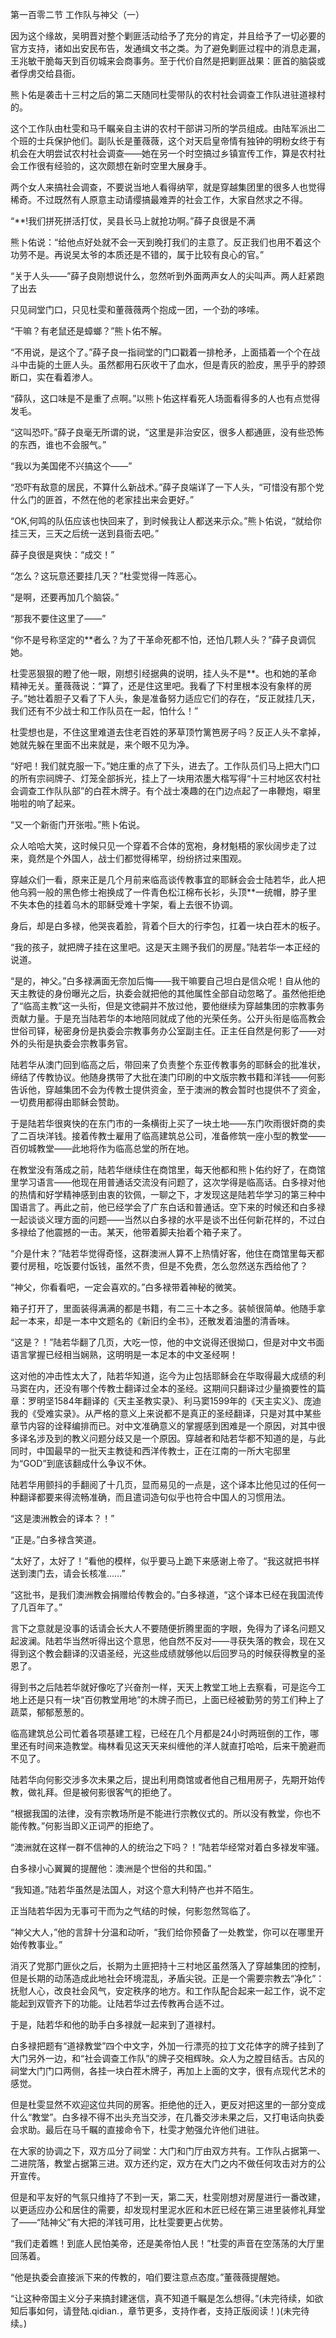 

第一百零二节 工作队与神父（一）

因为这个缘故，吴明晋对整个剿匪活动给予了充分的肯定，并且给予了一切必要的官方支持，诸如出安民布告，发通缉文书之类。为了避免剿匪过程中的消息走漏，王兆敏干脆每天到百仞城来会商事务。至于代价自然是把剿匪战果：匪首的脑袋或者俘虏交给县衙。

熊卜佑是袭击十三村之后的第二天随同杜雯带队的农村社会调查工作队进驻道禄村的。

这个工作队由杜雯和马千瞩亲自主讲的农村干部讲习所的学员组成。由陆军派出二个班的士兵保护他们。副队长是董薇薇，这个对天启皇帝情有独钟的明粉女终于有机会在大明尝试农村社会调查――她在另一个时空搞过乡镇宣传工作，算是农村社会工作很有经验的，这次颇想在新时空里大展身手。

两个女人来搞社会调查，不要说当地人看得纳罕，就是穿越集团里的很多人也觉得稀奇。不过既然有人原意主动请缨搞最难弄的社会工作，大家自然求之不得。

“**!我们拼死拼活打仗，吴县长马上就抢功啊。”薛子良很是不满

熊卜佑说：“给他点好处就不会一天到晚打我们的主意了。反正我们也用不着这个功劳不是。再说吴太爷的本质还是不错的，属于比较有良心的官。”

“关于人头――”薛子良刚想说什么，忽然听到外面两声女人的尖叫声。两人赶紧跑了出去

只见祠堂门口，只见杜雯和董薇薇两个抱成一团，一个劲的哆嗦。

“干嘛？有老鼠还是蟑螂？”熊卜佑不解。

“不用说，是这个了。”薛子良一指祠堂的门口戳着一排枪矛，上面插着一个个在战斗中击毙的土匪人头。虽然都用石灰收干了血水，但是青灰的脸皮，黑乎乎的脖颈断口，实在看着渗人。

“薛队，这口味是不是重了点啊。”以熊卜佑这样看死人场面看得多的人也有点觉得发毛。

“这叫恐吓。”薛子良毫无所谓的说，“这里是非治安区，很多人都通匪，没有些恐怖的东西，谁也不会服气。”

“我以为美国佬不兴搞这个――”

“恐吓有敌意的居民，不算什么新战术。”薛子良端详了一下人头，“可惜没有那个党什么门的匪首，不然在他的老家挂出来会更好。”

“OK,何鸣的队伍应该也快回来了，到时候我让人都送来示众。”熊卜佑说，“就给你挂三天，三天之后统一送到县衙去吧。”

薛子良很是爽快：“成交！”

“怎么？这玩意还要挂几天？”杜雯觉得一阵恶心。

“是啊，还要再加几个脑袋。”

“那我不要住这里了――”

“你不是号称坚定的**者么？为了干革命死都不怕，还怕几颗人头？”薛子良调侃她。

杜雯恶狠狠的瞪了他一眼，刚想引经据典的说明，挂人头不是**。也和她的革命精神无关。董薇薇说：“算了，还是住这里吧。我看了下村里根本没有象样的房子。”她壮着胆子又看了下人头，象是准备努力适应它们的存在，“反正就挂几天，我们还有不少战士和工作队员在一起，怕什么！”

杜雯想也是，不住这里难道去住老百姓的茅草顶竹篱笆房子吗？反正人头不拿掉，她就先躲在里面不出来就是，来个眼不见为净。

“好吧！我们就克服一下。”她庄重的点了下头，进去了。工作队员们马上把大门口的所有宗祠牌子、灯笼全部拆光，挂上了一块用浓墨大楷写得“十三村地区农村社会调查工作队队部”的白茬木牌子。有个战士凑趣的在门边点起了一串鞭炮，噼里啪啦的响了起来。

“又一个新衙门开张啦。”熊卜佑说。

众人哈哈大笑，这时候只见一个穿着不合体的宽袍，身材魁梧的家伙阔步走了过来，竟然是个外国人，战士们都觉得稀罕，纷纷挤过来围观。

穿越众们一看，原来正是几个月前来临高谈传教事宜的耶稣会会士陆若华，此人把他乌鸦一般的黑色修士袍换成了一件青色松江棉布长衫，头顶**一统帽，脖子里不失本色的挂着乌木的耶稣受难十字架，看上去很不协调。

身后，却是白多禄，他哭丧着脸，背着个巨大的行李包，扛着一块白茬木的板子。

“我的孩子，就把牌子挂在这里吧。这是天主赐予我们的房屋。”陆若华一本正经的说道。

“是的，神父。”白多禄满面无奈加后悔――我干嘛要自己坦白是信众呢！自从他的天主教徒的身份曝光之后，执委会就把他的其他属性全部自动忽略了。虽然他拒绝了“临高主教”这一头衔，但是文徳嗣并不放过他，要他继续为穿越集团的宗教事务贡献力量。于是充当陆若华的本地陪同就成了他的光荣任务。公开头衔是临高教会世俗司铎，秘密身份是执委会宗教事务办公室副主任。正主任自然是何影了――对外的头衔是执委会宗教事务官。

陆若华从澳门回到临高之后，带回来了负责整个东亚传教事务的耶稣会的批准状，缔结了传教协议。他随身携带了大批在澳门印刷的中文版宗教书籍和洋钱――何影告诉他，穿越集团不会为传教士提供资金，至于澳洲的教会暂时也提供不了资金，一切费用都得由耶稣会赞助。

于是陆若华很爽快的在东门市的一条横街上买了一块土地――东门吹雨很奸商的卖了二百块洋钱。接着传教士雇用了临高建筑总公司，准备修筑一座小型的教堂――百仞城教堂――此地将作为临高总堂的所在地。

在教堂没有落成之前，陆若华继续住在商馆里，每天他都和熊卜佑约好了，在商馆里学习语言――他现在用普通话交流没有问题了，这次学得是临高话。白多禄对他的热情和好学精神感到由衷的钦佩，一聊之下，才发现这是陆若华学习的第三种中国语言了。再此之前，他已经学会了广东白话和普通话。空下来的时候还和白多禄一起谈谈义理方面的问题――当然以白多禄的水平是谈不出任何新花样的，不过白多禄给了他震撼的一击。某天，他带着脚夫抬着个箱子来了。

“介是什末？”陆若华觉得奇怪，这群澳洲人算不上热情好客，他住在商馆里每天都要付房租，吃饭要付饭钱，虽然不贵，但是不免费，怎么忽然送东西给他了？

“神父，你看看吧，一定会喜欢的。”白多禄带着神秘的微笑。

箱子打开了，里面装得满满的都是书籍，有二三十本之多。装帧很简单。他随手拿起一本来，却是一本中文题名的《新旧约全书》，还散发着油墨的清香味。

“这是？！”陆若华翻了几页，大吃一惊，他的中文说得还很拗口，但是对中文书面语言掌握已经相当娴熟，这明明是一本足本的中文圣经啊！

这对他的冲击性太大了，陆若华知道，迄今为止包括耶稣会在华取得最大成绩的利马窦在内，还没有哪个传教士翻译过全本的圣经。这期间只翻译过少量摘要性的篇章：罗明坚1584年翻译的《天主圣教实录》、利马窦1599年的《天主实义》、庞迪我的《受难实录》。从严格的意义上来说都不是真正的圣经翻译，只是对其中某些章节内容的诠释编排而已。对中文准确意义的掌握感到困难是一个原因，对其中很多译名涉及到的教义问题分歧又是一个原因。穿越者和陆若华都不知道的是，与此同时，中国最早的一批天主教徒和西洋传教士，正在江南的一所大宅邸里为“GOD”到底该翻成什么争议不休。

陆若华用颤抖的手翻阅了十几页，显而易见的一点是，这个译本比他见过的任何一种翻译都要来得流畅准确，而且遣词造句似乎也符合中国人的习惯用法。

“这是澳洲教会的译本？！”

“正是。”白多禄含笑道。

“太好了，太好了！”看他的模样，似乎要马上跪下来感谢上帝了。“我这就把书样送到澳门去，请会长核准……”

“这批书，是我们澳洲教会捐赠给传教会的。”白多禄道，“这个译本已经在我国流传了几百年了。”

言下之意就是没事的话请会长大人不要随便折腾里面的字眼，免得为了译名问题又起波澜。陆若华当然听得出这个意思，他自然不反对――寻获失落的教会，现在又得到这个教会翻译的汉语圣经，光这些成绩就够他以后回罗马的时候获得教皇的圣恩了。

得到书之后陆若华就好像吃了兴奋剂一样，天天上教堂工地上去察看，可是迄今工地上还是只有一块“百仞教堂用地”的木牌子而已，上面已经被勤劳的劳工们种上了蔬菜，郁郁葱葱的。

临高建筑总公司忙着各项基建工程，已经在几个月都是24小时两班倒的工作，哪里还有时间来造教堂。梅林看见这天天来纠缠他的洋人就直打哈哈，后来干脆避而不见了。

陆若华向何影交涉多次未果之后，提出利用商馆或者他自己租用房子，先期开始传教，做礼拜。但是被何影很客气的拒绝了。

“根据我国的法律，没有宗教场所是不能进行宗教仪式的。所以没有教堂，你也不能传教。”何影当即义正词严的拒绝了。

“澳洲就在这样一群不信神的人的统治之下吗？！”陆若华经常对着白多禄发牢骚。

白多禄小心翼翼的提醒他：澳洲是个世俗的共和国。”

“我知道。”陆若华虽然是法国人，对这个意大利特产也并不陌生。

正当陆若华因为无事可干而为之气结的时候，何影忽然驾临了。

“神父大人，”他的言辞十分温和动听，“我们给你预备了一处教堂，你可以在哪里开始传教事业。”

消灭了党那门匪伙之后，长期为土匪把持十三村地区虽然落入了穿越集团的控制，但是长期的动荡造成此地社会环境混乱，矛盾尖锐。正是一个需要宗教去“净化”：抚慰人心，改良社会风气，安定秩序的地方。和工作队配合起来一起工作，说不定能起到双管齐下的功能。让陆若华过去传教再合适不过。

于是，陆若华和他的助手白多禄就一起来到了道禄村。

白多禄把题有“道禄教堂”四个中文字，外加一行漂亮的拉丁文花体字的牌子挂到了大门另外一边，和“社会调查工作队”的牌子交相辉映。众人为之膛目结舌。古风的祠堂大门门口两侧，各挂一块白茬木牌子，再加上上面的文字，很有点现代艺术的感觉。

但是杜雯显然不欢迎这位共同的房客。拒绝他的迁入，更反对把这里的一部分变成什么“教堂”。白多禄不得不出头充当交涉，在几番交涉未果之后，又打电话向执委会求助。最后在马千瞩的直接命令下，杜雯才勉强允许他们进驻。

在大家的协调之下，双方瓜分了祠堂：大门和门厅由双方共有。工作队占据第一、二进院落，教堂占据第三进。双方还约定，双方在大门之内不做任何攻击对方的公开宣传。

但是和平友好的气氛只维持了不到一天，第二天，杜雯刚想对房屋进行一番改建，以更适应办公和居住的需要，却发现村里泥水匠和木匠已经在第三进里装修礼拜堂了――“陆神父”有大把的洋钱可用，比杜雯要更占优势。

“我们走着瞧！到底人民怕美帝，还是美帝怕人民！”杜雯的声音在空荡荡的大厅里回荡着。

“他是执委会直接派下来的传教的，咱们要注意点态度。”董薇薇提醒她。

“让这种帝国主义分子来搞封建迷信，真不知道千瞩是怎么想得。”(未完待续，如欲知后事如何，请登陆.qidian.，章节更多，支持作者，支持正版阅读！)(未完待续。)


